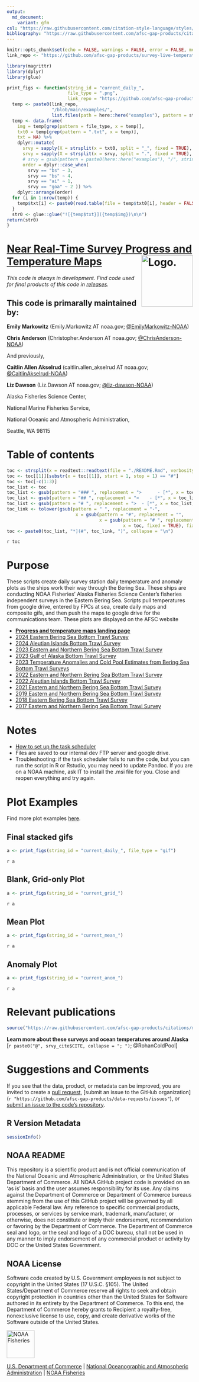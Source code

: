 ```yaml
---
output: 
  md_document: 
    variant: gfm
csl: "https://raw.githubusercontent.com/citation-style-language/styles/master/apa-no-ampersand.csl"
bibliography: "https://raw.githubusercontent.com/afsc-gap-products/citations/main/cite/bibliography.bib"
---
```


```r
knitr::opts_chunk$set(echo = FALSE, warnings = FALSE, error = FALSE, message = FALSE, comment = FALSE)
link_repo <- "https://github.com/afsc-gap-products/survey-live-temperature-map"

library(magrittr)
library(dplyr)
library(glue)

print_figs <- function(string_id = "current_daily_", 
                       file_type = ".png", 
                       link_repo = "https://github.com/afsc-gap-products/survey-live-temperature-map") {
  temp <- paste0(link_repo, 
                 "/blob/main/examples/", 
                 list.files(path = here::here("examples"), pattern = string_id, full.names = FALSE))
  temp <- data.frame(
    img = temp[grep(pattern = file_type, x = temp)], 
    txt0 = temp[grep(pattern = ".txt", x = temp)], 
    txt = NA) %>% 
    dplyr::mutate(
      srvy = sapply(X = strsplit(x = txt0, split = "_", fixed = TRUE), "[[", 3), 
      srvy = sapply(X = strsplit(x = srvy, split = ".", fixed = TRUE), "[[", 1), 
      # srvy = gsub(pattern = paste0(here::here("examples"), "/", string_id), replacement = "", x = srvy),
      order = dplyr::case_when(
        srvy == "bs" ~ 3, 
        srvy == "bs" ~ 4, 
        srvy == "ai" ~ 1, 
        srvy == "goa" ~ 2 )) %>% 
    dplyr::arrange(order)
  for (i in 1:nrow(temp)) {
    temp$txt[i] <- paste0(read.table(file = temp$txt0[i], header = FALSE, sep = "", dec = "."), collapse = " ")
  }
  str0 <- glue::glue("![{temp$txt}]({temp$img})\n\n")
return(str0)
}
```

<!-- README.md is generated from README.Rmd. Please edit that file -->

# [Near Real-Time Survey Progress and Temperature Maps](`r link_repo`) <img src="https://avatars.githubusercontent.com/u/91760178?s=96&amp;v=4" alt="Logo." align="right" width="139" height="139"/>

*This code is always in development. Find code used for final products of this code in [releases](paste0(`r link_repo`, "/releases")).*

## This code is primarally maintained by:

**Emily Markowitz** (Emily.Markowitz AT noaa.gov; [\@EmilyMarkowitz-NOAA](https://github.com/EmilyMarkowitz-NOAA))

**Chris Anderson** (Christopher.Anderson AT noaa.gov; [\@ChrisAnderson-NOAA](https://github.com/ChrisAnderson-NOAA))

And previously, 

**Caitlin Allen Akselrud** (caitlin.allen_akselrud AT noaa.gov; [\@CaitlinAkselrud-NOAA](https://github.com/CaitlinAkselrud-NOAA))

**Liz Dawson** (Liz.Dawson AT noaa.gov; [\@liz-dawson-NOAA](https://github.com/liz-dawson-NOAA))

Alaska Fisheries Science Center,

National Marine Fisheries Service,

National Oceanic and Atmospheric Administration,

Seattle, WA 98115

# Table of contents

```r
toc <- strsplit(x = readtext::readtext(file = "./README.Rmd", verbosity = 0)[[2]], split = "\n")
toc <- toc[[1]][substr(x = toc[[1]], start = 1, stop = 1) == "#"]
toc <- toc[-c(1:3)]
toc_list <- toc
toc_list <- gsub(pattern = "### ", replacement = ">      - [*", x = toc_list, fixed = TRUE)
toc_list <- gsub(pattern = "## ", replacement = ">    - [*", x = toc_list, fixed = TRUE)
toc_list <- gsub(pattern = "# ", replacement = ">  - [*", x = toc_list, fixed = TRUE)
toc_link <- tolower(gsub(pattern = " ", replacement = "-", 
                          x = gsub(pattern = "#", replacement = "", 
                                   x = gsub(pattern = "# ", replacement = "", 
                                            x = toc, fixed = TRUE), fixed = TRUE)))
toc <- paste0(toc_list, "*](#", toc_link, ")", collapse = "\n")
```

`r toc`

# Purpose

These scripts create daily survey station daily temperature and anomaly plots as the ships work their way through the Bering Sea. These ships are conducting NOAA Fisheries' Alaska Fisheries Science Center's fisheries independent surveys in the Eastern Bering Sea. Scripts pull temperatures from google drive, entered by FPCs at sea, create daily maps and composite gifs, and then push the maps to google drive for the communications team. These plots are displayed on the AFSC website

 - [**Progress and temperature maps landing page**](https://www.fisheries.noaa.gov/alaska/science-data/bottom-trawl-survey-temperature-and-progress-maps)
 - [2024 Eastern Bering Sea Bottom Trawl Survey](https://www.fisheries.noaa.gov/alaska/science-data/near-real-time-temperatures-eastern-bering-sea-bottom-trawl-survey-2024)
 - [2024 Aleutian Islands Bottom Trawl Survey](https://www.fisheries.noaa.gov/alaska/climate/near-real-time-temperatures-aleutian-islands-bottom-trawl-survey-2024)
 - [2023 Eastern and Northern Bering Sea Bottom Trawl Survey](https://www.fisheries.noaa.gov/alaska/science-data/near-real-time-temperatures-bering-sea-bottom-trawl-survey-2023)
 - [2023 Gulf of Alaska Bottom Trawl Survey](https://www.fisheries.noaa.gov/alaska/science-data/near-real-time-temperatures-gulf-alaska-bottom-trawl-survey-2023) 
 - [2023 Temperature Anomalies and Cold Pool Estimates from Bering Sea Bottom Trawl Surveys](https://www.fisheries.noaa.gov/alaska/science-data/temperature-anomalies-and-cold-pool-estimates-bering-sea-bottom-trawl-surveys-2023)
 - [2022 Eastern and Northern Bering Sea Bottom Trawl Survey](https://www.fisheries.noaa.gov/alaska/climate/near-real-time-temperatures-bering-sea-bottom-trawl-surveys-2022)
 - [2022 Aleutian Islands Bottom Trawl Survey](https://www.fisheries.noaa.gov/alaska/climate/near-real-time-temperatures-aleutian-islands-bottom-trawl-survey-2022) 
 - [2021 Eastern and Northern Bering Sea Bottom Trawl Survey](https://www.fisheries.noaa.gov/alaska/science-data/near-real-time-temperatures-bering-sea-bottom-trawl-survey)
 - [2019 Eastern and Northern Bering Sea Bottom Trawl Survey](https://www.fisheries.noaa.gov/feature-story/2019-southeastern-bering-sea-shelf-bottom-trawl-survey-gets-underway)
 - [2018 Eastern Bering Sea Bottom Trawl Survey](https://www.fisheries.noaa.gov/resource/document/2018-eastern-bering-sea-continental-shelf-and-northern-bering-sea-trawl-surveys)
 - [2017 Eastern and Northern Bering Sea Bottom Trawl Survey](https://www.fisheries.noaa.gov/resource/document/2017-eastern-bering-sea-continental-shelf-and-northern-bering-sea-bottom-trawl)

# Notes

 - [How to set up the task scheduler](https://docs.google.com/document/d/1pwBmR6AqgnvUx_AiWYQxtYxIRjWMfdd5EPWwFvpI3Ug/edit)
 - Files are saved to our internal dev FTP server and google drive. 
 - Troubleshooting: if the task scheduler fails to run the code, but you can run the script in R or Rstudio, you may need to update Pandoc. If you are on a NOAA machine, ask IT to install the .msi file for you. Close and reopen everything and try again. 

# Plot Examples

Find more plot examples [here](`r paste0(link_repo, "/tree/main/test")`). 

## Final stacked gifs
```r
a <- print_figs(string_id = "current_daily_", file_type = "gif")
```
`r a`

## Blank, Grid-only Plot
```r
a <- print_figs(string_id = "current_grid_")
```
`r a`

## Mean Plot
```r
a <- print_figs(string_id = "current_mean_")
```
`r a`

## Anomaly Plot
```r
a <- print_figs(string_id = "current_anom_")
```
`r a`

# Relevant publications

```r
source("https://raw.githubusercontent.com/afsc-gap-products/citations/main/cite/current_data_tm.r") # srvy_cite 
```

**Learn more about these surveys and ocean temperatures around Alaska** [`r paste0("@", srvy_cite$CITE, collapse = "; ")`; @RohanColdPool]

<div id="refs"></div>

# Suggestions and Comments

If you see that the data, product, or metadata can be improved, you are invited to create a 
[pull request](`r paste0(link_repo, "/pulls")`), 
[submit an issue to the GitHub organization](`r "https://github.com/afsc-gap-products/data-requests/issues"`), or 
[submit an issue to the code's repository](`r paste0(link_repo, "/issues")`).

## R Version Metadata

```r
sessionInfo()
```

## NOAA README

This repository is a scientific product and is not official communication of the National Oceanic and Atmospheric Administration, or the United States Department of Commerce. All NOAA GitHub project code is provided on an ‘as is’ basis and the user assumes responsibility for its use. Any claims against the Department of Commerce or Department of Commerce bureaus stemming from the use of this GitHub project will be governed by all applicable Federal law. Any reference to specific commercial products, processes, or services by service mark, trademark, manufacturer, or otherwise, does not constitute or imply their endorsement, recommendation or favoring by the Department of Commerce. The Department of Commerce seal and logo, or the seal and logo of a DOC bureau, shall not be used in any manner to imply endorsement of any commercial product or activity by DOC or the United States Government.

## NOAA License

Software code created by U.S. Government employees is not subject to copyright in the United States (17 U.S.C. §105). The United States/Department of Commerce reserve all rights to seek and obtain copyright protection in countries other than the United States for Software authored in its entirety by the Department of Commerce. To this end, the Department of Commerce hereby grants to Recipient a royalty-free, nonexclusive license to use, copy, and create derivative works of the Software outside of the United States.

<img src="https://raw.githubusercontent.com/nmfs-general-modeling-tools/nmfspalette/main/man/figures/noaa-fisheries-rgb-2line-horizontal-small.png" alt="NOAA Fisheries" height="75"/>

[U.S. Department of Commerce](https://www.commerce.gov/) \| [National Oceanographic and Atmospheric Administration](https://www.noaa.gov) \| [NOAA Fisheries](https://www.fisheries.noaa.gov/)
